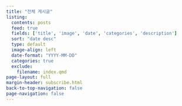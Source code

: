 ```yaml
---
title: "전체 게시글"
listing:
  contents: posts
  feed: true
  fields: ['title', 'image', 'date', 'categories', 'description']
  sort: "date desc"
  type: default
  image-align: left
  date-format: "YYYY-MM-DD"
  categories: true
  exclude: 
    filename: index.qmd
page-layout: full
margin-header: subscribe.html
back-to-top-navigation: false
page-navigation: false
---
```

